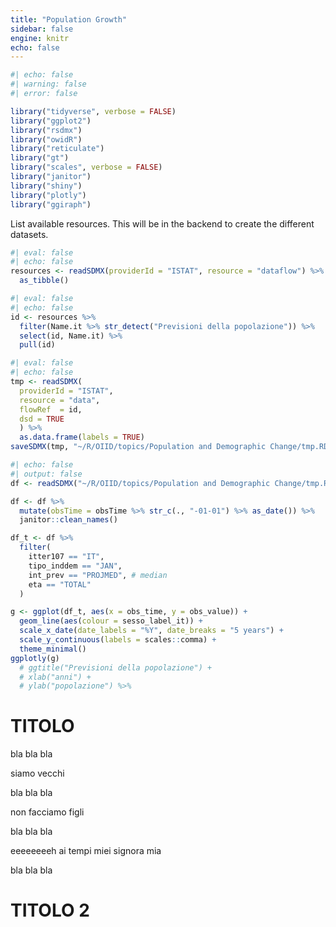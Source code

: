 ```yaml
---
title: "Population Growth"
sidebar: false
engine: knitr
echo: false
---
```


```r
#| echo: false
#| warning: false
#| error: false

library("tidyverse", verbose = FALSE)
library("ggplot2")
library("rsdmx")
library("owidR")
library("reticulate")
library("gt")
library("scales", verbose = FALSE)
library("janitor")
library("shiny")
library("plotly")
library("ggiraph")
```

List available resources. This will be in the backend to create the different datasets.

```r
#| eval: false
#| echo: false
resources <- readSDMX(providerId = "ISTAT", resource = "dataflow") %>% 
  as_tibble()
```

```r
#| eval: false
#| echo: false
id <- resources %>% 
  filter(Name.it %>% str_detect("Previsioni della popolazione")) %>% 
  select(id, Name.it) %>%
  pull(id)
```

```r
#| eval: false
#| echo: false
tmp <- readSDMX(
  providerId = "ISTAT",
  resource = "data", 
  flowRef  = id,
  dsd = TRUE
  ) %>% 
  as.data.frame(labels = TRUE)
saveSDMX(tmp, "~/R/OIID/topics/Population and Demographic Change/tmp.RData")
```

```r
#| echo: false
#| output: false
df <- readSDMX("~/R/OIID/topics/Population and Demographic Change/tmp.RData", isRData = TRUE)
```


```r
df <- df %>% 
  mutate(obsTime = obsTime %>% str_c(., "-01-01") %>% as_date()) %>% 
  janitor::clean_names()
```

```r
df_t <- df %>% 
  filter(
    itter107 == "IT",
    tipo_inddem == "JAN",
    int_prev == "PROJMED", # median
    eta == "TOTAL"
  )
```

```r
g <- ggplot(df_t, aes(x = obs_time, y = obs_value)) +
  geom_line(aes(colour = sesso_label_it)) +
  scale_x_date(date_labels = "%Y", date_breaks = "5 years") + 
  scale_y_continuous(labels = scales::comma) +
  theme_minimal()
ggplotly(g)
  # ggtitle("Previsioni della popolazione") +
  # xlab("anni") +
  # ylab("popolazione") %>% 
```

# TITOLO

bla bla bla

siamo vecchi

bla bla bla

non facciamo figli

bla bla bla

eeeeeeeeh ai tempi miei signora mia

bla bla bla

# TITOLO 2
